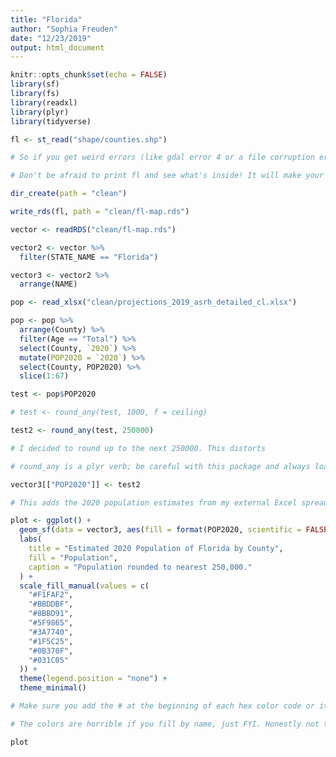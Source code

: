 ```yaml
---
title: "Florida"
author: "Sophia Freuden"
date: "12/23/2019"
output: html_document
---
```


```r
knitr::opts_chunk$set(echo = FALSE)
library(sf)
library(fs)
library(readxl)
library(plyr)
library(tidyverse)
```

```r
fl <- st_read("shape/counties.shp")

# So if you get weird errors (like gdal error 4 or a file corruption error) it probably means your file has been corrupted. Redownload it and also keep it with the other GIS files it came with (.shx, .dbf, etc.)

# Don't be afraid to print fl and see what's inside! It will make your life easier.
```

```r
dir_create(path = "clean")
```

```r
write_rds(fl, path = "clean/fl-map.rds")
```

```r
vector <- readRDS("clean/fl-map.rds")

vector2 <- vector %>%
  filter(STATE_NAME == "Florida")

vector3 <- vector2 %>%
  arrange(NAME)
```

```r
pop <- read_xlsx("clean/projections_2019_asrh_detailed_cl.xlsx")

pop <- pop %>%
  arrange(County) %>%
  filter(Age == "Total") %>%
  select(County, `2020`) %>%
  mutate(POP2020 = `2020`) %>%
  select(County, POP2020) %>%
  slice(1:67)

test <- pop$POP2020

# test <- round_any(test, 1000, f = ceiling)

test2 <- round_any(test, 250000)

# I decided to round up to the next 250000. This distorts

# round_any is a plyr verb; be careful with this package and always load tidyverse again after using it.
```

```r
vector3[["POP2020"]] <- test2

# This adds the 2020 population estimates from my external Excel spreadsheet into the shapefile.

plot <- ggplot() +
  geom_sf(data = vector3, aes(fill = format(POP2020, scientific = FALSE))) +
  labs(
    title = "Estimated 2020 Population of Florida by County",
    fill = "Population",
    caption = "Population rounded to nearest 250,000."
  ) +
  scale_fill_manual(values = c(
    "#F1FAF2",
    "#BBDDBF",
    "#8BBD91",
    "#5F9865",
    "#3A7740",
    "#1F5C25",
    "#0B370F",
    "#031C05"
  )) +
  theme(legend.position = "none") +
  theme_minimal()

# Make sure you add the # at the beginning of each hex color code or it won't look right!

# The colors are horrible if you fill by name, just FYI. Honestly not that helpful to fill by county name. Filling by POP2010 is much more helpful.
```

```r
plot
```



